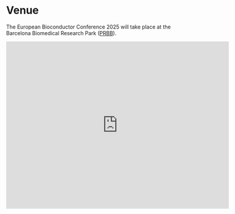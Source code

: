 # Venue

The European Bioconductor Conference 2025 will take place at the
Barcelona Biomedical Research Park ([PRBB](https://prbb.org)).

<iframe src="https://www.google.com/maps/embed?pb=!1m18!1m12!1m3!1d2993.487774368555!2d2.191516712115436!3d41.38521227118053!2m3!1f0!2f0!3f0!3m2!1i1024!2i768!4f13.1!3m3!1m2!1s0x12a4a306002af6a7%3A0x19d613601960f62c!2sBarcelona%20Biomedical%20Research%20Park%2C%20Ciutat%20Vella%2C%2008003%20Barcelona!5e0!3m2!1ses!2ses!4v1727871631223!5m2!1ses!2ses" width="600" height="450" style="border:0;" allowfullscreen="" loading="lazy" referrerpolicy="no-referrer-when-downgrade"></iframe>
